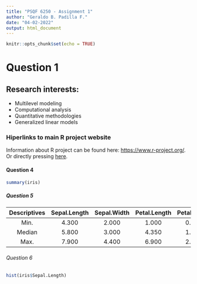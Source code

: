 ```yaml
---
title: "PSQF 6250 - Assignment 1"
author: "Geraldo B. Padilla F."
date: "04-02-2022"
output: html_document
---
```


```r
knitr::opts_chunk$set(echo = TRUE)
```

# Question 1

## **Research interests**:

- Multilevel modeling
- Computational analysis
- Quantitative methodologies
- Generalized linear models

### Hiperlinks to main R project website

Information about R project can be found here: <https://www.r-project.org/>. Or directly pressing [here](https://www.r-project.org/).

#### Question 4
```r
summary(iris)
```

##### Question 5

| Descriptives | Sepal.Length | Sepal.Width | Petal.Length | Petal.Width|
| :---: | :---: | :---: | :---: | :---: | :---:|
| Min. | 4.300 | 2.000 | 1.000 | 0.100 |
| Median | 5.800 | 3.000 | 4.350 |  1.300|
| Max. | 7.900 | 4.400 | 6.900 | 2.500 |

###### Question 6

```r
hist(iris$Sepal.Length)
```

